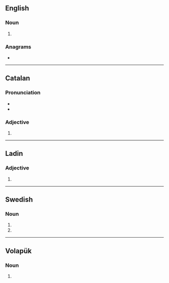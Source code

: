 {{also|fäts}}
==English==

===Noun===
{{head|en|noun form}}

# {{plural of|fat|lang=en}}

===Anagrams===
* {{anagrams|en|a=afst|AT&SF|ATFs|ATSF|FAST|FTAs|Fast|SAFT|TAFs|afts|fast|tafs}}

----

==Catalan==

===Pronunciation===
* {{ca-IPA}}
* {{rhymes|ats|lang=ca}}

===Adjective===
{{head|ca|adjective form}}

# {{masculine plural of|fat|lang=ca}}

----

==Ladin==

===Adjective===
{{head|lld|adjective form}}

# {{plural of|fat|lang=lld}}

----

==Swedish==

===Noun===
{{head|sv|noun form}}

# {{sv-noun-form-indef-gen|fat}}
# {{sv-noun-form-indef-gen-pl|fat}}

----

==Volapük==

===Noun===
{{head|vo|noun form}}

# {{inflection of|fat||nom|p|lang=vo}}